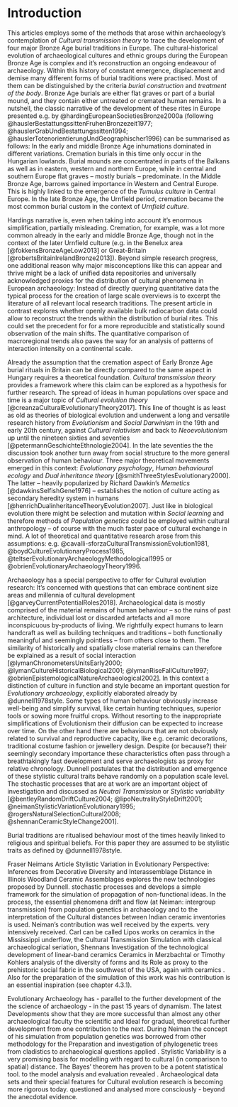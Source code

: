 # Introduction {#introduction}

This articles employs some of the methods that arose within archaeology's contemplation of *Cultural transmission theory* to trace the development of four major Bronze Age burial traditions in Europe. The cultural-historical evolution of archaeological cultures and ethnic groups during the European Bronze Age is complex and it's reconstruction an ongoing endeavour of archaeology. Within this history of constant emergence, displacement and demise many different forms of burial traditions were practised. Most of them can be distinguished by the criteria *burial construction* and *treatment of the body*. Bronze Age burials are either flat graves or part of a burial mound, and they contain either untreated or cremated human remains. In a nutshell, the classic narrative of the development of these rites in Europe presented e.g. by @hardingEuropeanSocietiesBronze2000a (following @hauslerBestattungssittenFruhenBronzezeit1977; @hauslerGrabUndBestattungssitten1994; @hauslerTotenorientierungUndGeographischer1996) can be summarised as follows: In the early and middle Bronze Age inhumations dominated in different variations. Cremation burials in this time only occur in the Hungarian lowlands. Burial mounds are concentrated in parts of the Balkans as well as in eastern, western and northern Europe, while in central and southern Europe flat graves -- mostly burials -- predominate. In the Middle Bronze Age, barrows gained importance in Western and Central Europe. This is highly linked to the emergence of the *Tumulus culture* in Central Europe. In the late Bronze Age, the Urnfield period, cremation became the most common burial custom in the context of *Urnfield culture*. 

Hardings narrative is, even when taking into account it's enormous simplification, partially misleading. Cremation, for example, was a lot more common already in the early and middle Bronze Age, though not in the context of the later Urnfield culture (e.g. in the Benelux area [@fokkensBronzeAgeLow2013] or Great-Britain [@robertsBritainIrelandBronze2013]). Beyond simple research progress, one additional reason why major misconceptions like this can appear and thrive might be a lack of unified data repositories and universally acknowledged proxies for the distribution of cultural phenomena in European archaeology: Instead of directly querying quantitative data the typical process for the creation of large scale overviews is to excerpt the literature of all relevant local research traditions. The present article in contrast explores whether openly available bulk radiocarbon data could allow to reconstruct the trends within the distribution of burial rites. This could set the precedent for for a more reproducible and statistically sound observation of the main shifts. The quantitative comparison of macroregional trends also paves the way for an analysis of patterns of interaction intensity on a continental scale.  

Already the assumption that the cremation aspect of Early Bronze Age burial rituals in Britain can be directly compared to the same aspect in Hungary requires a theoretical foundation. *Cultural transmission theory* provides a framework where this claim can be explored as a hypothesis for further research. The spread of ideas in human populations over space and time is a major topic of *Cultural evolution theory* [@creanzaCulturalEvolutionaryTheory2017]. This line of thought is as least as old as theories of biological evolution and underwent a long and versatile research history from *Evolutionism* and *Social Darwinism* in the 19th and early 20th century, against *Cultural relativism* and back to *Neoevolutionism* up until the nineteen sixties and seventies [@petermannGeschichteEthnologie2004]. In the late seventies the the discussion took another turn away from social structure to the more general observation of human behaviour. Three major theoretical movements emerged in this context: *Evolutionary psychology*, *Human behavioural ecology* and *Dual inheritance theory* [@smithThreeStylesEvolutionary2000]. The latter -- heavily popularized by Richard Dawkin's *Memetics* [@dawkinsSelfishGene1976] -- establishes the notion of culture acting as secondary heredity system in humans [@henrichDualinheritanceTheoryEvolution2007]. Just like in biological evolution there might be selection and mutation within *Social learning* and therefore methods of *Population genetics* could be employed within cultural anthropology -- of course with the much faster pace of cultural exchange in mind. A lot of theoretical and quantitative research arose from this assumptions: e.g. @cavalli-sforzaCulturalTransmissionEvolution1981, @boydCultureEvolutionaryProcess1985, @teltserEvolutionaryArchaeologyMethodological1995 or @obrienEvolutionaryArchaeologyTheory1996.

Archaeology has a special perspective to offer for Cultural evolution research: It's concerned with questions that can embrace continent size areas and millennia of cultural development [@garveyCurrentPotentialRoles2018]. Archaeological data is mostly comprised of the material remains of human behaviour -- so the ruins of past architecture, individual lost or discarded artefacts and all more inconspicuous by-products of living. We rightfully expect humans to learn handcraft as well as building techniques and traditions  -- both functionally meaningful and seemingly pointless -- from others close to them. The similarity of historically and spatially close material remains can therefore be explained as a result of social interaction [@lymanChronometersUnitsEarly2000; @lymanCultureHistoricalBiological2001; @lymanRiseFallCulture1997; @obrienEpistemologicalNatureArchaeological2002]. In this context a distinction of culture in function and style became an important question for *Evolutionary archaeology*, explicitly elaborated already by @dunnell1978style. Some types of human behaviour obviously increase well-being and simplify survival, like certain hunting techniques, superior tools or sowing more fruitful crops. Without resorting to the inappropriate simplifications of Evolutionism their diffusion can be expected to increase over time. On the other hand there are behaviours that are not obviously related to survival and reproductive capacity, like e.g. ceramic decorations, traditional costume fashion or jewellery design. Despite (or because?) their seemingly secondary importance these characteristics often pass through a breathtakingly fast development and serve archaeologists as proxy for relative chronology. Dunnell postulates that the distribution and emergence of these stylistic cultural traits behave randomly on a population scale level. The stochastic processes that are at work are an important object of investigation and discussed as *Neutral Transmission* or *Stylistic variability* [@bentleyRandomDriftCulture2004; @lipoNeutralityStyleDrift2001; @neimanStylisticVariationEvolutionary1995; @rogersNaturalSelectionCultural2008; @shennanCeramicStyleChange2001]. 

Burial traditions are ritualised behaviour most of the times heavily linked to religious and spiritual beliefs. For this paper they are assumed to be stylistic traits as defined by @dunnell1978style. 



Fraser Neimans Article Stylistic Variation in Evolutionary Perspective: Inferences from Decorative Diversity and Interassemblage Distance in Illinois Woodland Ceramic Assemblages explores the new technologies proposed by Dunnell. stochastic processes and develops a simple framework for the simulation of propagation of non-functional ideas. In the process, the essential phenomena drift and flow (at Neiman: intergroup transmission) from population genetics in archaeology and to the interpretation of the Cultural distances between Indian ceramic inventories is used. Neiman's contribution was well received by the experts. very intensively received. Carl can be called Lipos works on ceramics in the Mississippi underflow, the Cultural Transmission Simulation with classical archaeological seriation, Shennans Investigation of the technological development of linear-band ceramics Ceramics in Merzbachtal or Timothy Kohlers analysis of the diversity of forms and its Role as proxy to the prehistoric social fabric in the southwest of the USA, again with ceramics . Also for the preparation of the simulation of this work was his contribution is an essential inspiration (see chapter 4.3.1). 

Evolutionary Archaeology has - parallel to the further development of the the science of archaeology - in the past 15 years of dynamism. The latest Developments show that they are more successful than almost any other archaeological faculty the scientific and Ideal for gradual, theoretical further development from one contribution to the next. During Neiman the concept of his simulation from population genetics was borrowed from other methodology for the Preparation and investigation of phylogenetic trees from cladistics to archaeological questions applied . Stylistic Variability is a very promising basis for modelling with regard to cultural (in comparison to spatial) distance. The Bayes' theorem has proven to be a potent statistical tool. to the model analysis and evaluation revealed . Archaeological data sets and their special features for Cultural evolution research is becoming more rigorous today. questioned and analysed more consciously - beyond the anecdotal evidence.  
